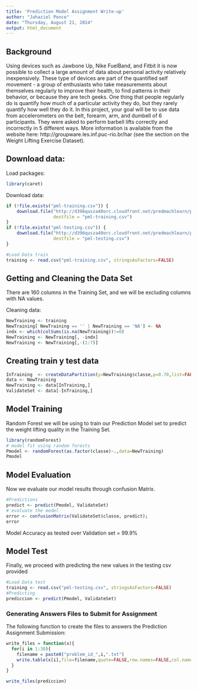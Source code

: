 ```yaml
---
title: 'Prediction Model Assignment Write-up'
author: "Jahaziel Ponce"
date: "Thursday, August 21, 2014"
output: html_document
---
```


## Background

Using devices such as Jawbone Up, Nike FuelBand, and Fitbit it is now possible to collect a large amount of data about personal activity relatively inexpensively. These type of devices are part of the quantified self movement - a group of enthusiasts who take measurements about themselves regularly to improve their health, to find patterns in their behavior, or because they are tech geeks. One thing that people regularly do is quantify how much of a particular activity they do, but they rarely quantify how well they do it. In this project, your goal will be to use data from accelerometers on the belt, forearm, arm, and dumbell of 6 participants. They were asked to perform barbell lifts correctly and incorrectly in 5 different ways. More information is available from the website here: http://groupware.les.inf.puc-rio.br/har (see the section on the Weight Lifting Exercise Dataset).

## Download data:

Load packages:

```r
library(caret)
```

Download data:

```r
if (!file.exists("pml-training.csv")) {
    download.file("http://d396qusza40orc.cloudfront.net/predmachlearn/pml-training.csv", 
                  destfile = "pml-training.csv")
}
if (!file.exists("pml-testing.csv")) {
    download.file("http://d396qusza40orc.cloudfront.net/predmachlearn/pml-testing.csv", 
                  destfile = "pml-testing.csv")
}
```

```r
#Load Data train
training <- read.csv("pml-training.csv", stringsAsFactors=FALSE)
```

## Getting and Cleaning the Data Set

There are 160 columns in the Training Set, and we will be excluding columns with NA values.

Cleaning data:

```r
NewTraining <- training
NewTraining[ NewTraining == '' | NewTraining == 'NA'] <- NA
indx <- which(colSums(is.na(NewTraining))!=0)
NewTraining <- NewTraining[, -indx]
NewTraining <- NewTraining[,-(1:7)]
```

## Creating train y test data

```r
InTraining  <- createDataPartition(y=NewTraining$classe,p=0.70,list=FALSE)
data <- NewTraining
NewTraining <- data[InTraining,]
ValidateSet <- data[-InTraining,]
```

## Model Training

Random Forest we will be using to train our Prediction Model set to predict the weight lifting quality in the Training Set.

```r
library(randomForest)
# model fit using random forests
Pmodel <- randomForest(as.factor(classe)~.,data=NewTraining)
Pmodel
```

## Model Evaluation

Now we evaluate our model results through confusion Matrix.

```r
#Predictions
predict <- predict(Pmodel, ValidateSet)
# evaluate the model
error <- confusionMatrix(ValidateSet$classe, predict);
error
```

Model Accuracy as tested over Validation set = 99.9%

## Model Test

Finally, we proceed with predicting the new values in the testing csv provided

```r
#Load Data test
training <- read.csv("pml-testing.csv", stringsAsFactors=FALSE)
#Predicting
prediccion <- predict(Pmodel, ValidateSet)
```

### Generating Answers Files to Submit for Assignment

The following function to create the files to answers the Prediction Assignment Submission:

```r
write_files = function(x){
  for(i in 1:30){
    filename = paste0("problem_id_",i,".txt")
    write.table(x[i],file=filename,quote=FALSE,row.names=FALSE,col.names=FALSE)
  }
}

write_files(prediccion)
```